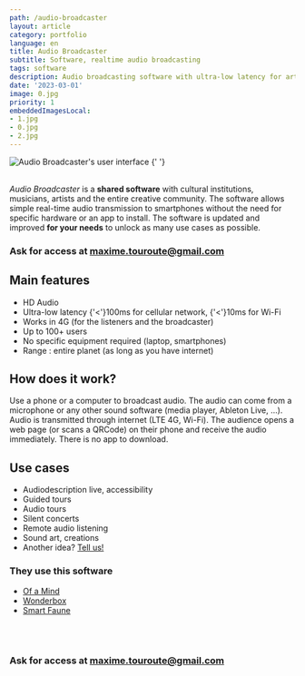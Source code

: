```yaml
---
path: /audio-broadcaster
layout: article
category: portfolio
language: en
title: Audio Broadcaster
subtitle: Software, realtime audio broadcasting
tags: software
description: Audio broadcasting software with ultra-low latency for artists and cultural institutions
date: '2023-03-01'
image: 0.jpg
priority: 1
embeddedImagesLocal:
- 1.jpg
- 0.jpg
- 2.jpg
---
```


  
![Audio Broadcaster's user interface](0.jpg)
<ImageGrid props={props.data.mdx.frontmatter.embeddedImagesLocal} />{' '}
<br/>
<br/>

_Audio Broadcaster_ is a __shared software__ with cultural institutions, musicians, artists and the entire creative community. 
The software allows simple real-time audio transmission to smartphones without the need for specific hardware or an app to install. The software is updated and improved __for your needs__ to unlock as many use cases as possible.


### Ask for access at [maxime.touroute@gmail.com](mailto:maxime.touroute@gmail.com)
  

## Main features 
- HD Audio
- Ultra-low latency  {'<'}100ms for cellular network,  {'<'}10ms for Wi-Fi
- Works in 4G (for the listeners and the broadcaster)
- Up to 100+ users
- No specific equipment required (laptop, smartphones)
- Range : entire planet (as long as you have internet)


## How does it work?

Use a phone or a computer to broadcast audio.
The audio can come from a microphone or any other sound software (media player, Ableton Live, ...). 
Audio is transmitted through internet (LTE 4G, Wi-Fi).
The audience opens a web page (or scans a QRCode) on their phone and receive the audio immediately. 
There is no app to download.



## Use cases

* Audiodescription live, accessibility
* Guided tours
* Audio tours
* Silent concerts
* Remote audio listening
* Sound art, creations
* Another idea? [Tell us!](mailto:maxime.touroute@gmail.com)

### They use this software
* [Of a Mind](/of-a-mind)
* [Wonderbox](/wonderbox)
* [Smart Faune](/smart-faune)

<br/>
<br/>




### Ask for access at [maxime.touroute@gmail.com](mailto:maxime.touroute@gmail.com)

